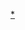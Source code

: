 {{navbox
|name = 亞馬爾-涅涅茨自治區行政區劃
|title = [[亚马尔-涅涅茨自治区]]{{tsl|en|Administrative divisions of Yamalo-Nenets Autonomous Okrug|亚马尔-涅涅茨自治区行政区划|行政区划}}
|listclass=hlist
|above = 區府：[[萨列哈尔德]]
|imageleft = [[File:Coat of Arms of Yamal Nenetsia.svg|40px|Coat of arms of Yamalo-Nenets Autonomous Okrug]]
|image = [[File:Flag of Yamal-Nenets Autonomous District.svg|40px|Flag of Yamalo-Nenets Autonomous Okrug]]
|group1=区
|list1=
*[[克拉斯諾謝利庫普區]]
*[[納德姆區]]
*[[普里烏拉爾斯基區]]
*[[普爾區]]
*[[舒雷什卡雷區]]
*[[塔佐夫斯基區]]
*[[亞馬爾區]]
|group2=城镇 
|list2=
*[[古布金斯基]]
*[[拉貝特南吉]]
*[[穆拉夫連科]]
*[[納德姆]]
*[[新乌连戈伊]]
*[[诺亚布里斯克]]
*[[萨列哈尔德]]
*[[塔爾科薩列]]
|group3=[[市級鎮]]
|list3=
*{{tsl|en|Kharp|哈尔普}}
*{{tsl|en|Pangody|潘戈德}}
*{{tsl|en|Urengoy|乌连戈伊}}
*{{tsl|en|Zapolyarny, Yamalo-Nenets Autonomous Okrug|扎波利亚尔内 (亚马尔-涅涅茨自治区)|扎波利亚尔内}}
}}
<noinclude>[[Category:亞馬爾-涅涅茨自治區城市|*]]</noinclude>